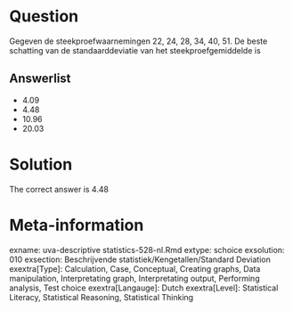 Question
========

Gegeven de steekproefwaarnemingen 22, 24, 28, 34, 40, 51. De beste schatting van de standaarddeviatie van het steekproefgemiddelde is 

Answerlist
----------
* 4.09
* 4.48
* 10.96
* 20.03

Solution
========

The correct answer is  4.48 

Meta-information
================
exname: uva-descriptive statistics-528-nl.Rmd 
extype: schoice 
exsolution: 010 
exsection: Beschrijvende statistiek/Kengetallen/Standard Deviation
exextra[Type]: Calculation, Case, Conceptual, Creating graphs, Data manipulation, Interpretating graph, Interpretating output, Performing analysis, Test choice 
exextra[Langauge]: Dutch 
exextra[Level]: Statistical Literacy, Statistical Reasoning, Statistical Thinking 
